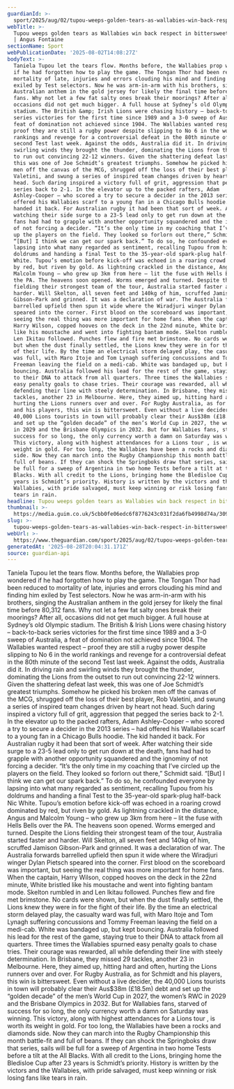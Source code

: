 ```yaml
---
guardianId: >-
  sport/2025/aug/02/tupou-weeps-golden-tears-as-wallabies-win-back-respect-in-bittersweet-victory
webTitle: >-
  Tupou weeps golden tears as Wallabies win back respect in bittersweet victory
  | Angus Fontaine
sectionName: Sport
webPublicationDate: '2025-08-02T14:08:27Z'
bodyText: >-
  Taniela Tupou let the tears flow. Months before, the Wallabies prop wondered
  if he had forgotten how to play the game. The Tongan Thor had been reduced to
  mortality of late, injuries and errors clouding his mind and finding him
  exiled by Test selectors. Now he was arm-in-arm with his brothers, singing the
  Australian anthem in the gold jersey for likely the final time before 80,312
  fans. Why not let a few fat salty ones break their moorings? After all,
  occasions did not get much bigger. A full house at Sydney’s old Olympic
  stadium. The British &amp; Irish Lions were chasing history – back-to-back
  series victories for the first time since 1989 and a 3-0 sweep of Australia, a
  feat of domination not achieved since 1904. The Wallabies wanted respect –
  proof they are still a rugby power despite slipping to No 6 in the world
  rankings and revenge for a controversial defeat in the 80th minute of the
  second Test last week. Against the odds, Australia did it. In driving rain and
  swirling winds they brought the thunder, dominating the Lions from the outset
  to run out convincing 22-12 winners. Given the shattering defeat last week,
  this was one of Joe Schmidt’s greatest triumphs. Somehow he picked his broken
  men off the canvas of the MCG, shrugged off the loss of their best player, Rob
  Valetini, and swung a series of inspired team changes driven by heart not
  head. Such daring inspired a victory full of grit, aggression that pegged the
  series back to 2-1. In the elevator up to the packed rafters, Adam
  Ashley-Cooper – who scored a try to secure a decider in the 2013 series – had
  offered his Wallabies scarf to a young fan in a Chicago Bulls hoodie. The kid
  handed it back. For Australian rugby it had been that sort of week. After
  watching their side surge to a 23-5 lead only to get run down at the death,
  fans had had to grapple with another opportunity squandered and the ignominy
  of not forcing a decider. “It’s the only time in my coaching that I’ve circled
  up the players on the field. They looked so forlorn out there,” Schmidt said.
  “[But] I think we can get our spark back.” To do so, he confounded everyone by
  lapsing into what many regarded as sentiment, recalling Tupou from his
  doldrums and handing a final Test to the 35-year-old spark-plug half-back Nic
  White. Tupou’s emotion before kick-off was echoed in a roaring crowd dominated
  by red, but riven by gold. As lightning crackled in the distance, Angus and
  Malcolm Young – who grew up 3km from here – lit the fuse with Hells Bells over
  the PA. The heavens soon opened. Worms emerged and turned. Despite the Lions
  fielding their strongest team of the tour, Australia started faster and
  harder. Will Skelton, all seven feet and 140kg of him, scruffed Jamison
  Gibson-Park and grinned. It was a declaration of war. The Australia forwards
  barrelled upfield then spun it wide where the Wiradjuri winger Dylan Pietsch
  speared into the corner. First blood on the scoreboard was important, but
  seeing the real thing was more important for home fans. When the captain,
  Harry Wilson, copped hooves on the deck in the 22nd minute, White bristled
  like his moustache and went into fighting bantam mode. Skelton rumbled in and
  Len Ikitau followed. Punches flew and fire met brimstone. No cards were shown,
  but when the dust finally settled, the Lions knew they were in for the fight
  of their life. By the time an electrical storm delayed play, the casualty ward
  was full, with Maro Itoje and Tom Lynagh suffering concussions and Tommy
  Freeman leaving the field on a medi-cab. White was bandaged up, but kept
  bouncing. Australia followed his lead for the rest of the game, staying true
  to their DNA to attack from all quarters. Three times the Wallabies spurned
  easy penalty goals to chase tries. Their courage was rewarded, all while
  defending their line with steely determination. In Brisbane, they missed 29
  tackles, another 23 in Melbourne. Here, they aimed up, hitting hard and often,
  hurting the Lions runners over and over. For Rugby Australia, as for Schmidt
  and his players, this win is bittersweet. Even without a live decider, the
  40,000 Lions tourists in town will probably clear their Aus$38m (£18.5m) debt
  and set up the “golden decade” of the men’s World Cup in 2027, the women’s RWC
  in 2029 and the Brisbane Olympics in 2032. But for Wallabies fans, starved of
  success for so long, the only currency worth a damn on Saturday was winning.
  This victory, along with highest attendances for a Lions tour , is worth its
  weight in gold. For too long, the Wallabies have been a rocks and diamonds
  side. Now they can march into the Rugby Championship this month battle-fit and
  full of beans. If they can shock the Springboks draw that series, sails will
  be full for a sweep of Argentina in two home Tests before a tilt at the All
  Blacks. With all credit to the Lions, bringing home the Bledisloe Cup after 23
  years is Schmidt’s priority. History is written by the victors and the
  Wallabies, with pride salvaged, must keep winning or risk losing fans like
  tears in rain.
headline: Tupou weeps golden tears as Wallabies win back respect in bittersweet victory
thumbnail: >-
  https://media.guim.co.uk/5cbb0fe06edc6f8776243c031f2da6fb4998d74a/309_526_1898_1518/500.jpg
slug: >-
  tupou-weeps-golden-tears-as-wallabies-win-back-respect-in-bittersweet-victory-or-angus-fontaine
webUrl: >-
  https://www.theguardian.com/sport/2025/aug/02/tupou-weeps-golden-tears-as-wallabies-win-back-respect-in-bittersweet-victory
generatedAt: '2025-08-28T20:04:31.171Z'
source: guardian-api
---
```

Taniela Tupou let the tears flow. Months before, the Wallabies prop wondered if he had forgotten how to play the game. The Tongan Thor had been reduced to mortality of late, injuries and errors clouding his mind and finding him exiled by Test selectors. Now he was arm-in-arm with his brothers, singing the Australian anthem in the gold jersey for likely the final time before 80,312 fans. Why not let a few fat salty ones break their moorings? After all, occasions did not get much bigger. A full house at Sydney’s old Olympic stadium. The British &amp; Irish Lions were chasing history – back-to-back series victories for the first time since 1989 and a 3-0 sweep of Australia, a feat of domination not achieved since 1904. The Wallabies wanted respect – proof they are still a rugby power despite slipping to No 6 in the world rankings and revenge for a controversial defeat in the 80th minute of the second Test last week. Against the odds, Australia did it. In driving rain and swirling winds they brought the thunder, dominating the Lions from the outset to run out convincing 22-12 winners. Given the shattering defeat last week, this was one of Joe Schmidt’s greatest triumphs. Somehow he picked his broken men off the canvas of the MCG, shrugged off the loss of their best player, Rob Valetini, and swung a series of inspired team changes driven by heart not head. Such daring inspired a victory full of grit, aggression that pegged the series back to 2-1. In the elevator up to the packed rafters, Adam Ashley-Cooper – who scored a try to secure a decider in the 2013 series – had offered his Wallabies scarf to a young fan in a Chicago Bulls hoodie. The kid handed it back. For Australian rugby it had been that sort of week. After watching their side surge to a 23-5 lead only to get run down at the death, fans had had to grapple with another opportunity squandered and the ignominy of not forcing a decider. “It’s the only time in my coaching that I’ve circled up the players on the field. They looked so forlorn out there,” Schmidt said. “[But] I think we can get our spark back.” To do so, he confounded everyone by lapsing into what many regarded as sentiment, recalling Tupou from his doldrums and handing a final Test to the 35-year-old spark-plug half-back Nic White. Tupou’s emotion before kick-off was echoed in a roaring crowd dominated by red, but riven by gold. As lightning crackled in the distance, Angus and Malcolm Young – who grew up 3km from here – lit the fuse with Hells Bells over the PA. The heavens soon opened. Worms emerged and turned. Despite the Lions fielding their strongest team of the tour, Australia started faster and harder. Will Skelton, all seven feet and 140kg of him, scruffed Jamison Gibson-Park and grinned. It was a declaration of war. The Australia forwards barrelled upfield then spun it wide where the Wiradjuri winger Dylan Pietsch speared into the corner. First blood on the scoreboard was important, but seeing the real thing was more important for home fans. When the captain, Harry Wilson, copped hooves on the deck in the 22nd minute, White bristled like his moustache and went into fighting bantam mode. Skelton rumbled in and Len Ikitau followed. Punches flew and fire met brimstone. No cards were shown, but when the dust finally settled, the Lions knew they were in for the fight of their life. By the time an electrical storm delayed play, the casualty ward was full, with Maro Itoje and Tom Lynagh suffering concussions and Tommy Freeman leaving the field on a medi-cab. White was bandaged up, but kept bouncing. Australia followed his lead for the rest of the game, staying true to their DNA to attack from all quarters. Three times the Wallabies spurned easy penalty goals to chase tries. Their courage was rewarded, all while defending their line with steely determination. In Brisbane, they missed 29 tackles, another 23 in Melbourne. Here, they aimed up, hitting hard and often, hurting the Lions runners over and over. For Rugby Australia, as for Schmidt and his players, this win is bittersweet. Even without a live decider, the 40,000 Lions tourists in town will probably clear their Aus$38m (£18.5m) debt and set up the “golden decade” of the men’s World Cup in 2027, the women’s RWC in 2029 and the Brisbane Olympics in 2032. But for Wallabies fans, starved of success for so long, the only currency worth a damn on Saturday was winning. This victory, along with highest attendances for a Lions tour , is worth its weight in gold. For too long, the Wallabies have been a rocks and diamonds side. Now they can march into the Rugby Championship this month battle-fit and full of beans. If they can shock the Springboks draw that series, sails will be full for a sweep of Argentina in two home Tests before a tilt at the All Blacks. With all credit to the Lions, bringing home the Bledisloe Cup after 23 years is Schmidt’s priority. History is written by the victors and the Wallabies, with pride salvaged, must keep winning or risk losing fans like tears in rain.
